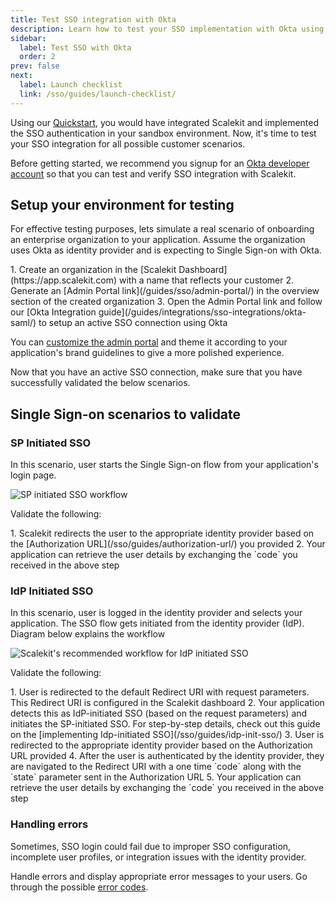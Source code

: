 ```yaml
---
title: Test SSO integration with Okta
description: Learn how to test your SSO implementation with Okta using Scalekit, covering SP-initiated, IdP-initiated, and error handling scenarios.
sidebar:
  label: Test SSO with Okta
  order: 2
prev: false
next:
  label: Launch checklist
  link: /sso/guides/launch-checklist/
---
```



Using our [Quickstart](/sso/quickstart/), you would have integrated Scalekit and implemented the SSO authentication
in your sandbox environment. Now, it's time to test your SSO integration for all possible customer scenarios.

Before getting started, we recommend you signup for an <a href="https://developer.okta.com/signup/" target="_blank">Okta developer account</a> so
that you can test and verify SSO integration with Scalekit.

## Setup your environment for testing

For effective testing purposes, lets simulate a real scenario of onboarding an enterprise organization to your application. Assume the organization uses Okta as identity provider and is expecting to Single Sign-on with Okta.

<Steps>
1. Create an organization in the [Scalekit Dashboard](https://app.scalekit.com) with a name that reflects your customer
2. Generate an [Admin Portal link](/guides/sso/admin-portal/) in the overview section of the created organization
3. Open the Admin Portal link and follow our [Okta Integration guide](/guides/integrations/sso-integrations/okta-saml/) to setup an active SSO connection using Okta
</Steps>

<Aside>

You can [customize the admin portal](/guides/sso/admin-portal/#customize-the-admin-portal) and theme it according to your
application's brand guidelines to give a more polished experience.

</Aside>

Now that you have an active SSO connection, make sure that you have successfully validated the below scenarios.

## Single Sign-on scenarios to validate

### SP Initiated SSO <Badge text="Scenario 1" variant="note" />

In this scenario, user starts the Single Sign-on flow from your application's login page.

![SP initiated SSO workflow](@/assets/docs/guides/extended/okta-sso-test/how-sso-works.png)

Validate the following:

<Steps>
1. Scalekit redirects the user to the appropriate identity provider based on the
  [Authorization URL](/sso/guides/authorization-url/) you provided
2. Your application can retrieve the user details by exchanging the `code` you received in the above step
</Steps>

### IdP Initiated SSO <Badge text="Scenario 2" variant="note" />

In this scenario, user is logged in the identity provider and selects your application. The SSO flow gets initiated from
the identity provider (IdP). Diagram below explains the workflow

![Scalekit's recommended workflow for IdP initiated SSO](@/assets/docs/guides/extended/okta-sso-test/idp-initiated-sso.png)

Validate the following:

<Steps>
1. User is redirected to the default Redirect URI with request parameters. This Redirect URI is configured in the Scalekit dashboard
2. Your application detects this as IdP-initiated SSO (based on the request parameters) and initiates the SP-initiated SSO. For step-by-step details, check out this guide on the [implementing Idp-initiated SSO](/sso/guides/idp-init-sso/)
3. User is redirected to the appropriate identity provider based on the Authorization URL provided
4. After the user is authenticated by the identity provider, they are navigated to the Redirect URI with a one time `code` along with the `state` parameter sent in the Authorization URL
5. Your application can retrieve the user details by exchanging the `code` you received in the above step
</Steps>

### Handling errors <Badge text="Scenario 3" variant="note" />

Sometimes, SSO login could fail due to improper SSO configuration, incomplete user profiles, or integration issues with the identity provider.

Handle errors and display appropriate error messages to your users. Go through the possible [error codes](/sso/reference/sso-integration-errors/).
